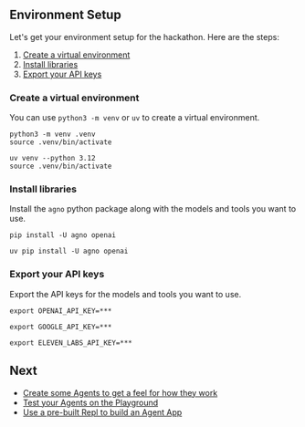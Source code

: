 ## Environment Setup

Let's get your environment setup for the hackathon. Here are the steps:

1. [Create a virtual environment](#create-a-virtual-environment)
2. [Install libraries](#install-libraries)
3. [Export your API keys](#export-your-api-keys)

### Create a virtual environment

You can use `python3 -m venv` or `uv` to create a virtual environment.

<CodeGroup>

```shell standard python
python3 -m venv .venv
source .venv/bin/activate
```

```shell using uv
uv venv --python 3.12
source .venv/bin/activate
```

</CodeGroup>

### Install libraries

Install the `agno` python package along with the models and tools you want to use.

<CodeGroup>

```shell standard python
pip install -U agno openai
```

```shell using uv
uv pip install -U agno openai
```

</CodeGroup>

### Export your API keys

Export the API keys for the models and tools you want to use.

<CodeGroup>

```shell openai
export OPENAI_API_KEY=***
```

```shell gemini
export GOOGLE_API_KEY=***
```

```shell elevenlabs
export ELEVEN_LABS_API_KEY=***
```

</CodeGroup>

## Next

- [Create some Agents to get a feel for how they work](https://docs.agno.com/hackathon/examples)
- [Test your Agents on the Playground](https://docs.agno.com/hackathon/playground)
- [Use a pre-built Repl to build an Agent App](https://docs.agno.com/hackathon/agent-repl)

